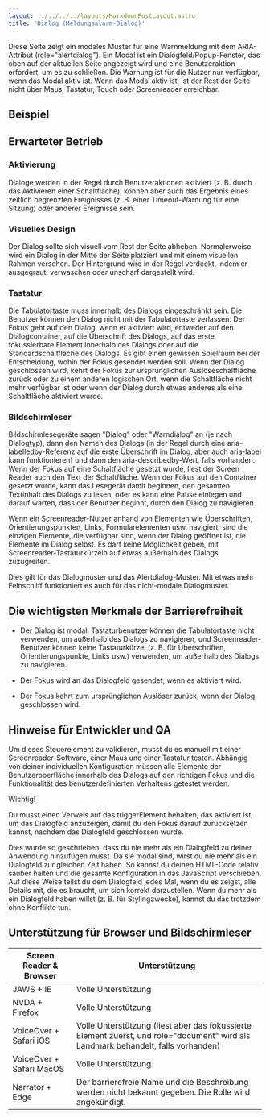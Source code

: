 ```yaml
---
layout: ../../../../layouts/MarkdownPostLayout.astro
title: 'Dialog (Meldungsalarm-Dialog)'
---
```



Diese Seite zeigt ein modales Muster für eine Warnmeldung mit dem ARIA-Attribut
(role="alertdialog"). Ein Modal ist ein Dialogfeld/Popup-Fenster, das oben auf
der aktuellen Seite angezeigt wird und eine Benutzeraktion erfordert, um es zu
schließen. Die Warnung ist für die Nutzer nur verfügbar, wenn das Modal aktiv
ist. Wenn das Modal aktiv ist, ist der Rest der Seite nicht über Maus, Tastatur,
Touch oder Screenreader erreichbar.

## Beispiel

<MeldungsAlarmDialog />

## Erwarteter Betrieb

### Aktivierung

Dialoge werden in der Regel durch Benutzeraktionen aktiviert (z. B. durch das
Aktivieren einer Schaltfläche), können aber auch das Ergebnis eines zeitlich
begrenzten Ereignisses (z. B. einer Timeout-Warnung für eine Sitzung) oder anderer
Ereignisse sein.

### Visuelles Design

Der Dialog sollte sich visuell vom Rest der Seite abheben. Normalerweise wird ein
Dialog in der Mitte der Seite platziert und mit einem visuellen Rahmen versehen.
Der Hintergrund wird in der Regel verdeckt, indem er ausgegraut, verwaschen oder
unscharf dargestellt wird.

### Tastatur

Die Tabulatortaste muss innerhalb des Dialogs eingeschränkt sein. Die Benutzer
können den Dialog nicht mit der Tabulatortaste verlassen. Der Fokus geht auf den
Dialog, wenn er aktiviert wird, entweder auf den Dialogcontainer, auf die Überschrift
des Dialogs, auf das erste fokussierbare Element innerhalb des Dialogs oder auf
die Standardschaltfläche des Dialogs. Es gibt einen gewissen Spielraum bei der
Entscheidung, wohin der Fokus gesendet werden soll. Wenn der Dialog geschlossen
wird, kehrt der Fokus zur ursprünglichen Auslöseschaltfläche zurück oder zu einem
anderen logischen Ort, wenn die Schaltfläche nicht mehr verfügbar ist oder wenn
der Dialog durch etwas anderes als eine Schaltfläche aktiviert wurde.

### Bildschirmleser

Bildschirmlesegeräte sagen "Dialog" oder "Warndialog" an (je nach Dialogtyp), dann
den Namen des Dialogs (in der Regel durch eine aria-labelledby-Referenz auf die
erste Überschrift im Dialog, aber auch aria-label kann funktionieren) und dann
den aria-describedby-Wert, falls vorhanden. Wenn der Fokus auf eine Schaltfläche
gesetzt wurde, liest der Screen Reader auch den Text der Schaltfläche. Wenn der
Fokus auf den Container gesetzt wurde, kann das Lesegerät damit beginnen, den
gesamten Textinhalt des Dialogs zu lesen, oder es kann eine Pause einlegen und
darauf warten, dass der Benutzer beginnt, durch den Dialog zu navigieren.

Wenn ein Screenreader-Nutzer anhand von Elementen wie Überschriften, Orientierungspunkten,
Links, Formularelementen usw. navigiert, sind die einzigen Elemente, die verfügbar
sind, wenn der Dialog geöffnet ist, die Elemente im Dialog selbst. Es darf keine
Möglichkeit geben, mit Screenreader-Tastaturkürzeln auf etwas außerhalb des Dialogs
zuzugreifen.

Dies gilt für das Dialogmuster und das Alertdialog-Muster. Mit etwas mehr Feinschliff
funktioniert es auch für das nicht-modale Dialogmuster.

## Die wichtigsten Merkmale der Barrierefreiheit

- Der Dialog ist modal: Tastaturbenutzer können die Tabulatortaste nicht verwenden,
  um außerhalb des Dialogs zu navigieren, und Screenreader-Benutzer können keine
  Tastaturkürzel (z. B. für Überschriften, Orientierungspunkte, Links usw.) verwenden,
  um außerhalb des Dialogs zu navigieren.

- Der Fokus wird an das Dialogfeld gesendet, wenn es aktiviert wird.

- Der Fokus kehrt zum ursprünglichen Auslöser zurück, wenn der Dialog
  geschlossen wird.

## Hinweise für Entwickler und QA

Um dieses Steuerelement zu validieren, musst du es manuell mit einer Screenreader-Software,
einer Maus und einer Tastatur testen. Abhängig von deiner individuellen Konfiguration
müssen alle Elemente der Benutzeroberfläche innerhalb des Dialogs auf den richtigen
Fokus und die Funktionalität des benutzerdefinierten Verhaltens getestet werden.

Wichtig!

Du musst einen Verweis auf das triggerElement behalten, das aktiviert ist, um das
Dialogfeld anzuzeigen, damit du den Fokus darauf zurücksetzen kannst, nachdem das
Dialogfeld geschlossen wurde.

Dies wurde so geschrieben, dass du nie mehr als ein Dialogfeld zu deiner Anwendung
hinzufügen musst. Da sie modal sind, wirst du nie mehr als ein Dialogfeld zur
gleichen Zeit haben. So kannst du deinen HTML-Code relativ sauber halten und die
gesamte Konfiguration in das JavaScript verschieben. Auf diese Weise teilst du dem
Dialogfeld jedes Mal, wenn du es zeigst, alle Details mit, die es braucht, um sich
korrekt darzustellen. Wenn du mehr als ein Dialogfeld haben willst (z. B. für
Stylingzwecke), kannst du das trotzdem ohne Konflikte tun.

## Unterstützung für Browser und Bildschirmleser

<table>
  <thead>
    <tr>
      <th>Screen Reader & Browser</th>
      <th>Unterstützung</th>
    </tr>
  </thead>
  <tbody>
    <tr>
      <td data-label='Screen Reader & Browser'>JAWS + IE</td>
      <td data-label='Untertützung'>Volle Unterstützung</td>
    </tr>
    <tr>
      <td data-label='Screen Reader & Browser'>NVDA + Firefox</td>
      <td data-label='Untertützung'>Volle Unterstützung</td>
    </tr>
    <tr>
      <td data-label='Screen Reader & Browser'>VoiceOver + Safari iOS</td>
      <td data-label='Untertützung'>
        Volle Unterstützung (liest aber das fokussierte Element zuerst, und role="document" wird als
        Landmark behandelt, falls vorhanden)
      </td>
    </tr>
    <tr>
      <td data-label='Screen Reader & Browser'>VoiceOver + Safari MacOS</td>
      <td data-label='Untertützung'>Volle Unterstützung</td>
    </tr>
    <tr>
      <td data-label='Screen Reader & Browser'>Narrator + Edge</td>
      <td data-label='Untertützung'>
        Der barrierefreie Name und die Beschreibung werden nicht bekannt gegeben. Die Rolle wird
        angekündigt.
      </td>
    </tr>
  </tbody>
</table>
